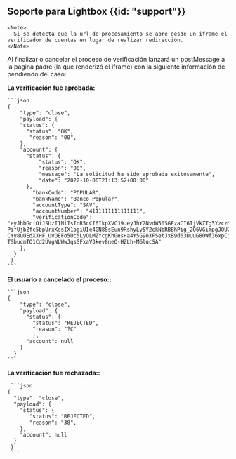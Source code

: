 <MissingTranslationBanner />

## Soporte para Lightbox {{id: "support"}}

    <Note>
      Si se detecta que la url de procesamiento se abre desde un iframe el verificador de cuentas en lugar de realizar redirección.
    </Note>

Al finalizar o cancelar el proceso de verificación lanzará un postMessage a la pagina padre (la que renderizó el iframe) con la siguiente información de pendiendo del caso:

**La verificación fue aprobada:**

    ```json
    {
        "type": "close",
        "payload": {
        "status": {
          "status": "OK",
           "reason": "00",
        },
        "account": {
          "status": {
              "status": "OK",
              "reason": "00",
              "message": "La solicitud ha sido aprobada exitosamente",
              "date": "2022-10-06T21:13:52+00:00"
          },
            "bankCode": "POPULAR",
            "bankName": "Banco Popular",
            "accountType": "SAV",
            "accountNumber": "4111111111111111",
            "verificationCode": "eyJhbGciOiJSUzI1NiIsInR5cCI6IkpXVCJ9.eyJhY2NvdW50SGFzaCI6IjVkZTg5YzczMGRhYWM1YjE2ZGE2MmI5YzllM2MzMjk5NGViMzk1MTAiLCJvblRlc3QiOnRydWUsInNlcnZpY2UiOiJtb2NrIiwic2tpcFZlcmlmaWNhdGlvbkV4cGlyZWQiOmZhbHNlLCJleHAiOjE2NjUwOTQ0MjR9.bjco2ZBMhNDr8MToHetIdlRiLKbivl81YS6hdz-PifUjbZfc5bpUrxKesIX1bgiUIe4GN8SsEun9RshyLy5Y2ckNbRBBhPig_2O6VGimpgJOUZ36WiH0OS6lFCXUoxFfi_TE6rABPNH5Y6QUzy4JYyx7JnFUWztrOG2ZmI_d5fNMrqWBPduSjPzel1ne74GfW_vXVsqbDPmm4TJDz71Yj5-CYy8uUEdXXHF_UvOEFo5Uc5LyOLMZYcgKhGesHa4Y5G9oXFSetJxB9d63DUuG8OWf36xpCjmiPbDlR-TSbucmTQ1Cd2UVgNLWwJqsSFxaV3kev8neQ-HZLh-M6lucSA"
        },
      }
     }
    ```
**El usuario a cancelado el proceso::**

    ```json
    {
        "type": "close",
        "payload": {
          "status": {
            "status": "REJECTED",
            "reason": "?C"
            },
          "account": null
        }
      }
    ```

 **La verificación fue rechazada::**

     ```json
    {
      "type": "close",
      "payload": {
        "status": {
           "status": "REJECTED",
           "reason": "38",
        },
        "account": null
      }
     }
     ```

